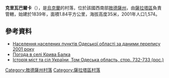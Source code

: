 {{coord|46|11|38|N|29|53|40|E|scale:30000|display=title}}

'''克里瓦巴爾卡'''（{{lang-uk|Крива Балка}}），是[[烏克蘭|烏克蘭]]的村落，位於該國西南部[[敖德薩州|敖德薩州]]，由[[薩拉塔區|薩拉塔區]]負責管轄，始建於1839年，面積1.84平方公里，海拔高度35米，2001年人口1,574。

==參考資料==
*[https://web.archive.org/web/20160305161408/http://pop-stat.mashke.org/ukraine-census-2001/odeska.htm Населення населених пунктів Одеської області за даними перепису 2001 року]
*[http://weather.in.ua/ua/odesskaja/12245 Погода в селі Крива Балка] {{Wayback|url=http://weather.in.ua/ua/odesskaja/12245 |date=20111216170014 }}
* [https://web.archive.org/web/20120703043901/http://www.igsu.org.ua/Odesskaja.obl/Saratskij.rajon/Krivaja_Balka.html Історія міст та сіл України, Том Одеська область, стор. 732-733 (рос.)]

{{DEFAULTSORT:Крива Балка}}
[[Category:敖德薩州村落|Category:敖德薩州村落]]
[[Category:薩拉塔區村落|Category:薩拉塔區村落]]


{{Odessa-geo-stub}}